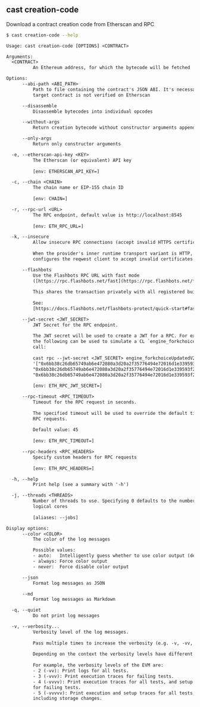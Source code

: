 ## cast creation-code

Download a contract creation code from Etherscan and RPC

```bash
$ cast creation-code --help
```

```txt
Usage: cast creation-code [OPTIONS] <CONTRACT>

Arguments:
  <CONTRACT>
          An Ethereum address, for which the bytecode will be fetched

Options:
      --abi-path <ABI_PATH>
          Path to file containing the contract's JSON ABI. It's necessary if the
          target contract is not verified on Etherscan

      --disassemble
          Disassemble bytecodes into individual opcodes

      --without-args
          Return creation bytecode without constructor arguments appended

      --only-args
          Return only constructor arguments

  -e, --etherscan-api-key <KEY>
          The Etherscan (or equivalent) API key
          
          [env: ETHERSCAN_API_KEY=]

  -c, --chain <CHAIN>
          The chain name or EIP-155 chain ID
          
          [env: CHAIN=]

  -r, --rpc-url <URL>
          The RPC endpoint, default value is http://localhost:8545
          
          [env: ETH_RPC_URL=]

  -k, --insecure
          Allow insecure RPC connections (accept invalid HTTPS certificates).
          
          When the provider's inner runtime transport variant is HTTP, this
          configures the reqwest client to accept invalid certificates.

      --flashbots
          Use the Flashbots RPC URL with fast mode
          ([https://rpc.flashbots.net/fast](https://rpc.flashbots.net/fast)).
          
          This shares the transaction privately with all registered builders.
          
          See:
          [https://docs.flashbots.net/flashbots-protect/quick-start#faster-transactions](https://docs.flashbots.net/flashbots-protect/quick-start#faster-transactions)

      --jwt-secret <JWT_SECRET>
          JWT Secret for the RPC endpoint.
          
          The JWT secret will be used to create a JWT for a RPC. For example,
          the following can be used to simulate a CL `engine_forkchoiceUpdated`
          call:
          
          cast rpc --jwt-secret <JWT_SECRET> engine_forkchoiceUpdatedV2
          '["0x6bb38c26db65749ab6e472080a3d20a2f35776494e72016d1e339593f21c59bc",
          "0x6bb38c26db65749ab6e472080a3d20a2f35776494e72016d1e339593f21c59bc",
          "0x6bb38c26db65749ab6e472080a3d20a2f35776494e72016d1e339593f21c59bc"]'
          
          [env: ETH_RPC_JWT_SECRET=]

      --rpc-timeout <RPC_TIMEOUT>
          Timeout for the RPC request in seconds.
          
          The specified timeout will be used to override the default timeout for
          RPC requests.
          
          Default value: 45
          
          [env: ETH_RPC_TIMEOUT=]

      --rpc-headers <RPC_HEADERS>
          Specify custom headers for RPC requests
          
          [env: ETH_RPC_HEADERS=]

  -h, --help
          Print help (see a summary with '-h')

  -j, --threads <THREADS>
          Number of threads to use. Specifying 0 defaults to the number of
          logical cores
          
          [aliases: --jobs]

Display options:
      --color <COLOR>
          The color of the log messages

          Possible values:
          - auto:   Intelligently guess whether to use color output (default)
          - always: Force color output
          - never:  Force disable color output

      --json
          Format log messages as JSON

      --md
          Format log messages as Markdown

  -q, --quiet
          Do not print log messages

  -v, --verbosity...
          Verbosity level of the log messages.
          
          Pass multiple times to increase the verbosity (e.g. -v, -vv, -vvv).
          
          Depending on the context the verbosity levels have different meanings.
          
          For example, the verbosity levels of the EVM are:
          - 2 (-vv): Print logs for all tests.
          - 3 (-vvv): Print execution traces for failing tests.
          - 4 (-vvvv): Print execution traces for all tests, and setup traces
          for failing tests.
          - 5 (-vvvvv): Print execution and setup traces for all tests,
          including storage changes.
```
